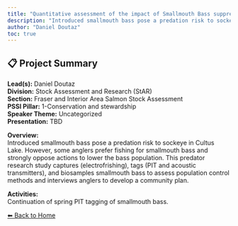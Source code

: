 ```yaml
---
title: "Quantitative assessment of the impact of Smallmouth Bass suppression efforts in Cultus Lake and SMB emigration from Cultus Lake"
description: "Introduced smallmouth bass pose a predation risk to sockeye in Cultus Lake. However, some anglers prefer fishing for smallmouth bass and strongly oppose actions to lower the bass population. This predator research study captures (electrofrishing), tags (PIT and acoustic transmitters), and biosamples smallmouth bass to assess population control methods and interviews anglers to develop a community plan."
author: "Daniel Doutaz"
toc: true
---
```


## 📋 Project Summary

**Lead(s):** Daniel Doutaz  
**Division:** Stock Assessment and Research (StAR)  
**Section:** Fraser and Interior Area Salmon Stock Assessment  
**PSSI Pillar:** 1-Conservation and stewardship  
**Speaker Theme:** Uncategorized  
**Presentation:** TBD  

**Overview:**  
Introduced smallmouth bass pose a predation risk to sockeye in Cultus Lake. However, some anglers prefer fishing for smallmouth bass and strongly oppose actions to lower the bass population. This predator research study captures (electrofrishing), tags (PIT and acoustic transmitters), and biosamples smallmouth bass to assess population control methods and interviews anglers to develop a community plan.   

**Activities:**  
Continuation of spring PIT tagging of smallmouth bass.

[⬅ Back to Home](../index.qmd)
